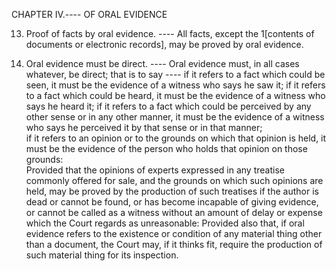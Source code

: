 CHAPTER IV.---- OF ORAL EVIDENCE

13. Proof of facts by oral evidence. ---- All facts, except the
    1\[contents of documents or electronic records\], may be proved by
    oral evidence.

14. Oral evidence must be direct. ---- Oral evidence must, in all cases
    whatever, be direct; that is to say ---- if it refers to a fact
    which could be seen, it must be the evidence of a witness who says
    he saw it; if it refers to a fact which could be heard, it must be
    the evidence of a witness who says he heard it; if it refers to a
    fact which could be perceived by any other sense or in any other
    manner, it must be the evidence of a witness who says he perceived
    it by that sense or in that manner;\
    if it refers to an opinion or to the grounds on which that opinion
    is held, it must be the evidence of the person who holds that
    opinion on those grounds:\
    Provided that the opinions of experts expressed in any treatise
    commonly offered for sale, and the grounds on which such opinions
    are held, may be proved by the production of such treatises if the
    author is dead or cannot be found, or has become incapable of giving
    evidence, or cannot be called as a witness without an amount of
    delay or expense which the Court regards as unreasonable: Provided
    also that, if oral evidence refers to the existence or condition of
    any material thing other than a document, the Court may, if it
    thinks fit, require the production of such material thing for its
    inspection.
